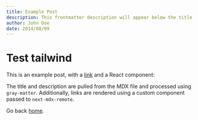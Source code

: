 ```yaml
---
title: Example Post
description: This frontmatter description will appear below the title
author: John Doe
date: 2014/08/09
---
```


# Test tailwind

This is an example post, with a [link](https://nextjs.org) and a React component:


The title and description are pulled from the MDX file and processed using `gray-matter`. Additionally, links are rendered using a custom component passed to `next-mdx-remote`.

Go back [home](/).